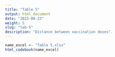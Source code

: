 ```yaml
---
title: "Table 5"
output: html_document
date: "2023-08-23"
weight: 5
slug: "tab-5"
description: "Distance between vaccination doses"
---
```


```r
name_excel <- "Table 5.xlsx"
html_codebook(name_excel)
```
